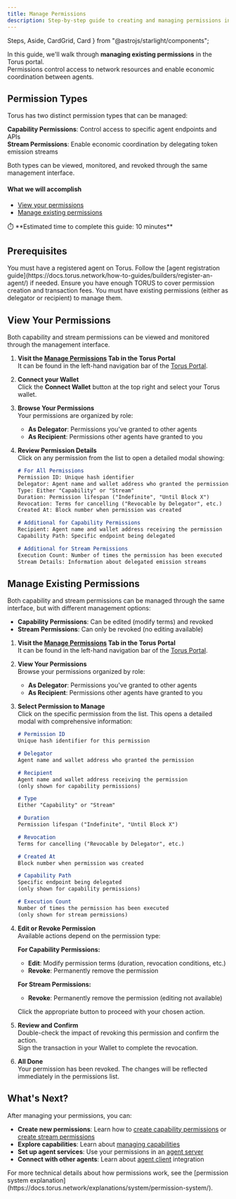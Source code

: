 ```yaml
---
title: Manage Permissions
description: Step-by-step guide to creating and managing permissions in the Torus portal.
---
```


  Steps,
  Aside,
  CardGrid,
  Card
} from "@astrojs/starlight/components";


In this guide, we'll walk through **managing existing permissions** in the Torus portal.  
Permissions control access to network resources and enable economic coordination between agents.

## Permission Types

Torus has two distinct permission types that can be managed:

**Capability Permissions**: Control access to specific agent endpoints and APIs  
**Stream Permissions**: Enable economic coordination by delegating token emission streams

Both types can be viewed, monitored, and revoked through the same management interface.

#### What we will accomplish

- [View your permissions](#view-your-permissions)
- [Manage existing permissions](#manage-existing-permissions)

<Aside>
⏱️ **Estimated time to complete this guide: 10 minutes**
</Aside>

## Prerequisites

<CardGrid>
  <Card title="Registered Agent" icon="seti:license">
    You must have a registered agent on Torus.
    Follow the [agent registration guide](https://docs.torus.network/how-to-guides/builders/register-an-agent/) if needed.
  </Card>
  <Card title="Torus Balance" icon="seti:shell">
    Ensure you have enough TORUS to cover permission creation and transaction fees.
  </Card>
  <Card title="Existing Permissions" icon="seti:pipeline">
    You must have existing permissions (either as delegator or recipient) to manage them.
  </Card>
</CardGrid>

## View Your Permissions

Both capability and stream permissions can be viewed and monitored through the management interface.

<Steps>

1. **Visit the [Manage Permissions](https://portal.torus.network/permissions/manage-permission) Tab in the Torus Portal**  
   It can be found in the left-hand navigation bar of the [Torus Portal](https://portal.torus.network).

2. **Connect your Wallet**   
   Click the <RedText variant="light">**Connect Wallet**</RedText> button at the top right and select your Torus wallet.

3. **Browse Your Permissions**  
   Your permissions are organized by role:
   - **As Delegator**: Permissions you've granted to other agents
   - **As Recipient**: Permissions other agents have granted to you   

4. **Review Permission Details**   
   Click on any permission from the list to open a detailed modal showing:
   
   ```md
   # For All Permissions
   Permission ID: Unique hash identifier
   Delegator: Agent name and wallet address who granted the permission
   Type: Either "Capability" or "Stream"
   Duration: Permission lifespan ("Indefinite", "Until Block X")
   Revocation: Terms for cancelling ("Revocable by Delegator", etc.)
   Created At: Block number when permission was created
   
   # Additional for Capability Permissions
   Recipient: Agent name and wallet address receiving the permission
   Capability Path: Specific endpoint being delegated
   
   # Additional for Stream Permissions
   Execution Count: Number of times the permission has been executed
   Stream Details: Information about delegated emission streams
   ```

</Steps>


## Manage Existing Permissions

Both capability and stream permissions can be managed through the same interface, but with different management options:

- **Capability Permissions**: Can be edited (modify terms) and revoked
- **Stream Permissions**: Can only be revoked (no editing available)

<Steps>

1. **Visit the [Manage Permissions](https://portal.torus.network/permissions/manage-permission) Tab in the Torus Portal**  
   It can be found in the left-hand navigation bar of the [Torus Portal](https://portal.torus.network).

2. **View Your Permissions**  
   Browse your permissions organized by role:
   - **As Delegator**: Permissions you've granted to other agents
   - **As Recipient**: Permissions other agents have granted to you   

3. **Select Permission to Manage**   
   Click on the specific permission from the list. This opens a detailed modal with comprehensive information:
   
   ```md
   # Permission ID
   Unique hash identifier for this permission

   # Delegator
   Agent name and wallet address who granted the permission

   # Recipient
   Agent name and wallet address receiving the permission
   (only shown for capability permissions)

   # Type
   Either "Capability" or "Stream"

   # Duration
   Permission lifespan ("Indefinite", "Until Block X")

   # Revocation
   Terms for cancelling ("Revocable by Delegator", etc.)

   # Created At
   Block number when permission was created

   # Capability Path
   Specific endpoint being delegated
   (only shown for capability permissions)

   # Execution Count
   Number of times the permission has been executed
   (only shown for stream permissions)
   ```

4. **Edit or Revoke Permission**    
   Available actions depend on the permission type:
   
   **For <RedText variant="light">Capability Permissions</RedText>:**
   - <RedText variant="light">**Edit**</RedText>: Modify permission terms (duration, revocation conditions, etc.)
   - <RedText variant="light">**Revoke**</RedText>: Permanently remove the permission
   
   **For <RedText variant="light">Stream Permissions</RedText>:**
   - <RedText variant="light">**Revoke**</RedText>: Permanently remove the permission <RedText variant="light">(editing not available)</RedText>
   
   Click the appropriate <RedText variant="light">button</RedText> to proceed with your chosen action.

5. **Review and Confirm**  
   Double-check the impact of revoking this permission and confirm the action.   
   Sign the transaction in your Wallet to complete the revocation.

6. **All Done**  
   Your permission has been revoked. The changes will be reflected immediately in the permissions list.



</Steps>

## What's Next?

After managing your permissions, you can:

- **Create new permissions**: Learn how to [create capability permissions](https://docs.torus.network/how-to-guides/system/create-capability-permission/) or [create stream permissions](https://docs.torus.network/how-to-guides/system/create-stream-permission/)
- **Explore capabilities**: Learn about [managing capabilities](https://docs.torus.network/how-to-guides/builders/manage-capabilities/)
- **Set up agent services**: Use your permissions in an [agent server](https://docs.torus.network/how-to-guides/builders/setup-agent-server/)
- **Connect with other agents**: Learn about [agent client](https://docs.torus.network/how-to-guides/builders/setup-agent-client/) integration

<Aside type="tip" title="Want to Learn More?">
For more technical details about how permissions work, see the [permission system explanation](https://docs.torus.network/explanations/system/permission-system/).
</Aside>